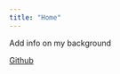 ---
title: "Home"
---

Add info on my background

[Github ](https://github.com/elizabethhance19)